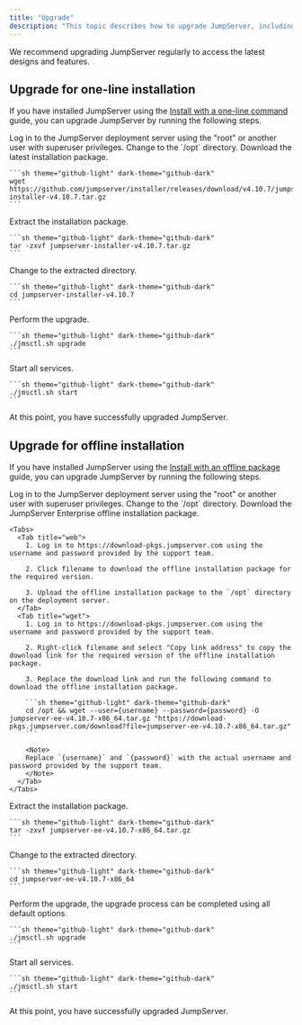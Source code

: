 ```yaml
---
title: "Upgrade"
description: "This topic describes how to upgrade JumpServer, including both the open-source and enterprise editions."
---
```


<Note>
We recommend upgrading JumpServer regularly to access the latest designs and features.
</Note>

## Upgrade for one-line installation

If you have installed JumpServer using the [Install with a one-line command](/docs/installation#install-with-a-one-line-command) guide, you can upgrade JumpServer by running the following steps.

<Steps>  
  <Step title="步骤">
    Log in to the JumpServer deployment server using the "root" or another user with superuser privileges.
  </Step>
  <Step title="步骤">
    Change to the `/opt` directory.
  </Step>
  <Step title="步骤">
    Download the latest installation package.

    ```sh theme="github-light" dark-theme="github-dark"
    wget https://github.com/jumpserver/installer/releases/download/v4.10.7/jumpserver-installer-v4.10.7.tar.gz
    ```
  </Step>
  <Step title="步骤">
    Extract the installation package.

    ```sh theme="github-light" dark-theme="github-dark"
    tar -zxvf jumpserver-installer-v4.10.7.tar.gz
    ```
  </Step>
  <Step title="步骤">
    Change to the extracted directory.

    ```sh theme="github-light" dark-theme="github-dark"
    cd jumpserver-installer-v4.10.7
    ```
  </Step>
  <Step title="步骤">
    Perform the upgrade.

    ```sh theme="github-light" dark-theme="github-dark"
    ./jmsctl.sh upgrade
    ```
  </Step>
  <Step title="步骤">
    Start all services.

    ```sh theme="github-light" dark-theme="github-dark"
    ./jmsctl.sh start
    ```
  </Step>
  <Step title="步骤">
    At this point, you have successfully upgraded JumpServer.
  </Step>
</Steps>

## Upgrade for offline installation

If you have installed JumpServer using the [Install with an offline package](/docs/installation#install-with-an-offline-package) guide, you can upgrade JumpServer by running the following steps.

<Steps>  
  <Step title="步骤">
    Log in to the JumpServer deployment server using the "root" or another user with superuser privileges.
  </Step>
  <Step title="步骤">
    Change to the `/opt` directory.
  </Step>
  <Step title="步骤">
    Download the JumpServer Enterprise offline installation package.

    <Tabs>  
      <Tab title="web">
        1. Log in to https://download-pkgs.jumpserver.com using the username and password provided by the support team.

        2. Click filename to download the offline installation package for the required version.

        3. Upload the offline installation package to the `/opt` directory on the deployment server.
      </Tab>
      <Tab title="wget">
        1. Log in to https://download-pkgs.jumpserver.com using the username and password provided by the support team.

        2. Right-click filename and select "Copy link address" to copy the download link for the required version of the offline installation package.

        3. Replace the download link and run the following command to download the offline installation package.

        ```sh theme="github-light" dark-theme="github-dark"
        cd /opt && wget --user={username} --password={password} -O jumpserver-ee-v4.10.7-x86_64.tar.gz "https://download-pkgs.jumpserver.com/download?file=jumpserver-ee-v4.10.7-x86_64.tar.gz"
        ```

        <Note>
        Replace `{username}` and `{password}` with the actual username and password provided by the support team.
        </Note>
      </Tab>
    </Tabs>
  </Step>
  <Step title="步骤">
    Extract the installation package.

    ```sh theme="github-light" dark-theme="github-dark"
    tar -zxvf jumpserver-ee-v4.10.7-x86_64.tar.gz
    ```
  </Step>
  <Step title="步骤">
    Change to the extracted directory.

    ```sh theme="github-light" dark-theme="github-dark"
    cd jumpserver-ee-v4.10.7-x86_64
    ```
  </Step>
  <Step title="步骤">
    Perform the upgrade, the upgrade process can be completed using all default options.

    ```sh theme="github-light" dark-theme="github-dark"
    ./jmsctl.sh upgrade
    ```
  </Step>
  <Step title="步骤">
    Start all services.

    ```sh theme="github-light" dark-theme="github-dark"
    ./jmsctl.sh start
    ```
  </Step>
  <Step title="步骤">
    At this point, you have successfully upgraded JumpServer.
  </Step>
</Steps>

